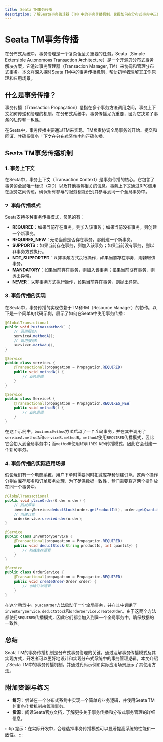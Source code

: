 ```yaml
---
title: Seata TM事务传播
description: 了解Seata事务管理器（TM）中的事务传播机制，掌握如何在分布式事务中正确传播事务上下文。
---
```


# Seata TM事务传播

在分布式系统中，事务管理是一个复杂但至关重要的任务。Seata（Simple Extensible Autonomous Transaction Architecture）是一个开源的分布式事务解决方案，它通过事务管理器（Transaction Manager, TM）来协调和管理分布式事务。本文将深入探讨Seata TM中的事务传播机制，帮助初学者理解其工作原理和应用场景。

## 什么是事务传播？

事务传播（Transaction Propagation）是指在多个事务方法调用之间，事务上下文如何传递和管理的机制。在分布式系统中，事务传播尤为重要，因为它决定了事务的边界和一致性。

在Seata中，事务传播主要通过TM来实现。TM负责协调全局事务的开始、提交和回滚，并确保事务上下文在分布式系统中的正确传播。

## Seata TM事务传播机制

### 1. 事务上下文

在Seata中，事务上下文（Transaction Context）是事务传播的核心。它包含了事务的全局唯一标识（XID）以及其他事务相关的信息。事务上下文通过RPC调用在服务之间传递，确保所有参与的服务都能识别并参与到同一个全局事务中。

### 2. 事务传播模式

Seata支持多种事务传播模式，常见的有：

- **REQUIRED**：如果当前存在事务，则加入该事务；如果当前没有事务，则创建一个新事务。
- **REQUIRES_NEW**：无论当前是否存在事务，都创建一个新事务。
- **SUPPORTS**：如果当前存在事务，则加入该事务；如果当前没有事务，则以非事务方式执行。
- **NOT_SUPPORTED**：以非事务方式执行操作，如果当前存在事务，则挂起该事务。
- **MANDATORY**：如果当前存在事务，则加入该事务；如果当前没有事务，则抛出异常。
- **NEVER**：以非事务方式执行操作，如果当前存在事务，则抛出异常。

### 3. 事务传播的实现

在Seata中，事务传播的实现依赖于TM和RM（Resource Manager）的协作。以下是一个简单的代码示例，展示了如何在Seata中使用事务传播：

```java
@GlobalTransactional
public void businessMethod() {
    // 调用服务A
    serviceA.methodA();
    // 调用服务B
    serviceB.methodB();
}

@Service
public class ServiceA {
    @Transactional(propagation = Propagation.REQUIRED)
    public void methodA() {
        // 业务逻辑
    }
}

@Service
public class ServiceB {
    @Transactional(propagation = Propagation.REQUIRES_NEW)
    public void methodB() {
        // 业务逻辑
    }
}
```

在这个示例中，`businessMethod`方法启动了一个全局事务，并在其中调用了`serviceA.methodA`和`serviceB.methodB`。`methodA`使用`REQUIRED`传播模式，因此它会加入到全局事务中；而`methodB`使用`REQUIRES_NEW`传播模式，因此它会创建一个新的事务。

### 4. 事务传播的实际应用场景

假设我们有一个电商系统，用户下单时需要同时扣减库存和创建订单。这两个操作分别由库存服务和订单服务处理。为了确保数据一致性，我们需要将这两个操作放在同一个事务中。

```java
@GlobalTransactional
public void placeOrder(Order order) {
    // 扣减库存
    inventoryService.deductStock(order.getProductId(), order.getQuantity());
    // 创建订单
    orderService.createOrder(order);
}

@Service
public class InventoryService {
    @Transactional(propagation = Propagation.REQUIRED)
    public void deductStock(String productId, int quantity) {
        // 扣减库存逻辑
    }
}

@Service
public class OrderService {
    @Transactional(propagation = Propagation.REQUIRED)
    public void createOrder(Order order) {
        // 创建订单逻辑
    }
}
```

在这个场景中，`placeOrder`方法启动了一个全局事务，并在其中调用了`inventoryService.deductStock`和`orderService.createOrder`。由于这两个方法都使用`REQUIRED`传播模式，因此它们都会加入到同一个全局事务中，确保数据的一致性。

## 总结

Seata TM的事务传播机制是分布式事务管理的关键。通过理解事务传播模式及其实现方式，开发者可以更好地设计和实现分布式系统中的事务管理逻辑。本文介绍了Seata TM中的事务传播机制，并通过代码示例和实际应用场景展示了其使用方法。

## 附加资源与练习

- **练习**：尝试在一个分布式系统中实现一个简单的业务逻辑，并使用Seata TM的事务传播机制来管理事务。
- **资源**：阅读Seata官方文档，了解更多关于事务传播和分布式事务管理的详细信息。

:::tip
提示：在实际开发中，合理选择事务传播模式可以显著提高系统的性能和一致性。
:::